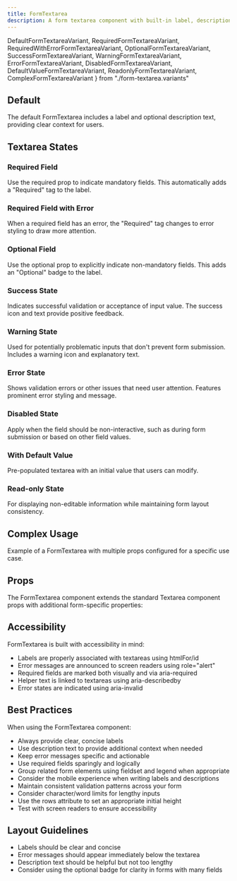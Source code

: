 ```yaml
---
title: FormTextarea
description: A form textarea component with built-in label, description, and error handling capabilities.
---
```

  DefaultFormTextareaVariant,
  RequiredFormTextareaVariant,
  RequiredWithErrorFormTextareaVariant,
  OptionalFormTextareaVariant,
  SuccessFormTextareaVariant,
  WarningFormTextareaVariant,
  ErrorFormTextareaVariant,
  DisabledFormTextareaVariant,
  DefaultValueFormTextareaVariant,
  ReadonlyFormTextareaVariant,
  ComplexFormTextareaVariant
} from "./form-textarea.variants"

## Default

The default FormTextarea includes a label and optional description text, providing clear context for users.

<DefaultFormTextareaVariant />

## Textarea States

### Required Field

Use the required prop to indicate mandatory fields. This automatically adds a "Required" tag to the label.

<RequiredFormTextareaVariant />

### Required Field with Error

When a required field has an error, the "Required" tag changes to error styling to draw more attention.

<RequiredWithErrorFormTextareaVariant />

### Optional Field

Use the optional prop to explicitly indicate non-mandatory fields. This adds an "Optional" badge to the label.

<OptionalFormTextareaVariant />

### Success State

Indicates successful validation or acceptance of input value. The success icon and text provide positive feedback.

<SuccessFormTextareaVariant />

### Warning State

Used for potentially problematic inputs that don't prevent form submission. Includes a warning icon and explanatory text.

<WarningFormTextareaVariant />

### Error State

Shows validation errors or other issues that need user attention. Features prominent error styling and message.

<ErrorFormTextareaVariant />

### Disabled State

Apply when the field should be non-interactive, such as during form submission or based on other field values.

<DisabledFormTextareaVariant />

### With Default Value

Pre-populated textarea with an initial value that users can modify.

<DefaultValueFormTextareaVariant />

### Read-only State

For displaying non-editable information while maintaining form layout consistency.

<ReadonlyFormTextareaVariant />

## Complex Usage

Example of a FormTextarea with multiple props configured for a specific use case.

<ComplexFormTextareaVariant />

## Props

The FormTextarea component extends the standard Textarea component props with additional form-specific properties:

<AutoTypeTable
    name="DocumentedFormTextareaProps"
    path="../../internal/ui/src/components/form/form-textarea.tsx"
/>

## Accessibility

FormTextarea is built with accessibility in mind:

- Labels are properly associated with textareas using htmlFor/id
- Error messages are announced to screen readers using role="alert"
- Required fields are marked both visually and via aria-required
- Helper text is linked to textareas using aria-describedby
- Error states are indicated using aria-invalid

## Best Practices

When using the FormTextarea component:

- Always provide clear, concise labels
- Use description text to provide additional context when needed
- Keep error messages specific and actionable
- Use required fields sparingly and logically
- Group related form elements using fieldset and legend when appropriate
- Consider the mobile experience when writing labels and descriptions
- Maintain consistent validation patterns across your form
- Consider character/word limits for lengthy inputs
- Use the rows attribute to set an appropriate initial height
- Test with screen readers to ensure accessibility

## Layout Guidelines

- Labels should be clear and concise
- Error messages should appear immediately below the textarea
- Description text should be helpful but not too lengthy
- Consider using the optional badge for clarity in forms with many fields
